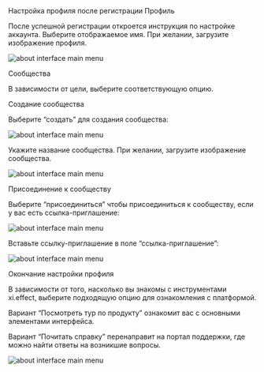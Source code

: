 
<AnchorHeading type="h1" id="welcome">
  Настройка профиля после регистрации
</AnchorHeading>

<AnchorHeading type="h2" id="profile">
  Профиль
</AnchorHeading>

После успешной регистрации откроется инструкция по настройке аккаунта.
Выберите отображаемое имя. При желании, загрузите изображение профиля.

<Image
  width={368}
  height={516}
  src="/assets/markdown/work-begining/welcome-profile.png"
  alt="about interface main menu"
/>

<AnchorHeading type="h2" id="community">
  Сообщества
</AnchorHeading>

В зависимости от цели, выберите соответствующую опцию.

<AnchorHeading type="h2" id="community-create">
  Создание сообщества
</AnchorHeading>

Выберите “создать” для создания сообщества:

<Image
  width={368}
  height={516}
  src="/assets/markdown/work-begining/welcome-community-create.png"
  alt="about interface main menu"
/>

Укажите название сообщества.
При желании, загрузите изображение сообщества.

<Image
  width={368}
  height={516}
  src="/assets/markdown/work-begining/welcome-community-create-avatar.png"
  alt="about interface main menu"
/>

<AnchorHeading type="h2" id="community-invite">
  Присоединение к сообществу
</AnchorHeading>

Выберите “присоединиться” чтобы присоединиться к сообществу, если у вас есть ссылка-приглашение:

<Image
  width={368}
  height={516}
  src="/assets/markdown/work-begining/welcome-community-invite.png"
  alt="about interface main menu"
/>

Вставьте ссылку-приглашение в поле “ссылка-приглашение”:

<Image
  width={368}
  height={516}
  src="/assets/markdown/work-begining/welcome-community-invite-link.png"
  alt="about interface main menu"
/>

<AnchorHeading type="h2" id="final">
  Окончание настройки профиля
</AnchorHeading>

В зависимости от того, насколько вы знакомы с инструментами xi.effect, выберите подходящую опцию для ознакомления с платформой.

Вариант “Посмотреть тур по продукту” ознакомит вас с основными элементами интерфейса.

Вариант “Почитать справку” перенаправит на портал поддержки, где можно найти ответы на возникшие вопросы.

<Image
  width={368}
  height={516}
  src="/assets/markdown/work-begining/welcome-final.png"
  alt="about interface main menu"
/>
